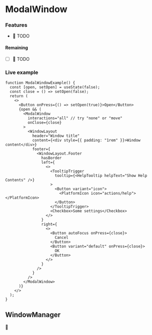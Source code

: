 ---
---

# ModalWindow

### Features

- 🚧 TODO

#### Remaining

- [ ] 🚧 TODO

### Live example

```tsx live themed
function ModalWindowExample() {
  const [open, setOpen] = useState(false);
  const close = () => setOpen(false);
  return (
    <>
      <Button onPress={() => setOpen(true)}>Open</Button>
      {open && (
        <ModalWindow
          interactions="all" // try "none" or "move"
          onClose={close}
        >
          <WindowLayout
            header="Window title"
            content={<div style={{ padding: "1rem" }}>Window content</div>}
            footer={
              <WindowLayout.Footer
                hasBorder
                left={
                  <>
                    <TooltipTrigger
                      tooltip={<HelpTooltip helpText="Show Help Contents" />}
                    >
                      <Button variant="icon">
                        <PlatformIcon icon="actions/help"></PlatformIcon>
                      </Button>
                    </TooltipTrigger>
                    <Checkbox>Some settings</Checkbox>
                  </>
                }
                right={
                  <>
                    <Button autoFocus onPress={close}>
                      Cancel
                    </Button>
                    <Button variant="default" onPress={close}>
                      OK
                    </Button>
                  </>
                }
              />
            }
          />
        </ModalWindow>
      )}
    </>
  );
}
```

## WindowManager

🚧
